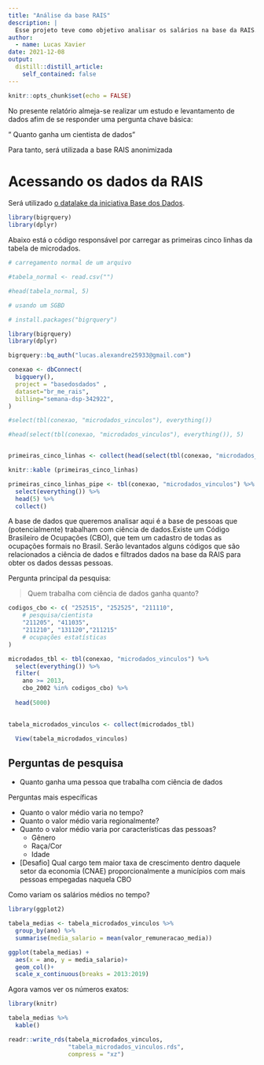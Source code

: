 ```yaml
---
title: "Análise da base RAIS"
description: |
  Esse projeto teve como objetivo analisar os salários na base da RAIS. Esse projeto foi feito na "Semana Data Science na Prática" da Curso-R
author:
  - name: Lucas Xavier
date: 2021-12-08
output:
  distill::distill_article:
    self_contained: false
---
```


```r
knitr::opts_chunk$set(echo = FALSE)
```

No presente relatório almeja-se realizar um estudo e levantamento de dados afim de se responder uma pergunta chave básica:

" Quanto ganha um cientista de dados"

Para tanto, será utilizada a base RAIS anonimizada

# Acessando os dados da RAIS

Será utilizado [o datalake da iniciativa Base dos Dados](https://basedosdados.org/). 

```r

library(bigrquery)
library(dplyr)

```


Abaixo está o código responsável por carregar as primeiras cinco linhas da tabela de microdados.

```r
 
# carregamento normal de um arquivo

#tabela_normal <- read.csv("")

#head(tabela_normal, 5)

# usando um SGBD

# install.packages("bigrquery")

library(bigrquery)
library(dplyr)

bigrquery::bq_auth("lucas.alexandre25933@gmail.com")

conexao <- dbConnect(
  bigquery(),
  project = "basedosdados" ,
  dataset="br_me_rais",
  billing="semana-dsp-342922",
)

#select(tbl(conexao, "microdados_vinculos"), everything())

#head(select(tbl(conexao, "microdados_vinculos"), everything()), 5)


primeiras_cinco_linhas <- collect(head(select(tbl(conexao, "microdados_vinculos"), everything()), 5))

knitr::kable (primeiras_cinco_linhas)


```

```r

primeiras_cinco_linhas_pipe <- tbl(conexao, "microdados_vinculos") %>% 
  select(everything()) %>% 
  head(5) %>% 
  collect()


```

A base de dados que queremos analisar aqui é a base de pessoas que (potencialmente) trabalham com ciência de dados.Existe um Código Brasileiro de Ocupações (CBO), que tem um cadastro de todas as ocupações formais no Brasil. Serão levantados alguns códigos que são relacionados a ciência de dados e filtrados dados na base da RAIS para obter os dados dessas pessoas.

Pergunta principal da pesquisa:

> Quem trabalha com ciência de dados ganha quanto? 

```r


codigos_cbo <- c( "252515", "252525", "211110", 
    # pesquisa/cientista 
    "211205", "411035", 
    "211210", "131120","211215" 
    # ocupações estatísticas
)

microdados_tbl <- tbl(conexao, "microdados_vinculos") %>% 
  select(everything()) %>% 
  filter(
    ano >= 2013, 
    cbo_2002 %in% codigos_cbo) %>% 
  
  head(5000)
  

tabela_microdados_vinculos <- collect(microdados_tbl)

  View(tabela_microdados_vinculos)
```


## Perguntas de pesquisa

- Quanto ganha uma pessoa que trabalha com ciência de dados

Perguntas mais específicas

- Quanto o valor médio varia no tempo?
- Quanto o valor médio varia regionalmente?
- Quanto o valor médio varia por características das pessoas?
    - Gênero
    - Raça/Cor
    - Idade
    
- [Desafio] Qual cargo tem maior taxa de crescimento dentro daquele setor da economia (CNAE) proporcionalmente a municípios com mais pessoas empegadas naquela CBO


Como variam os salários médios no tempo?

```r

library(ggplot2)

tabela_medias <- tabela_microdados_vinculos %>%  
  group_by(ano) %>% 
  summarise(media_salario = mean(valor_remuneracao_media)) 

ggplot(tabela_medias) +
  aes(x = ano, y = media_salario)+
  geom_col()+
  scale_x_continuous(breaks = 2013:2019)


```
Agora vamos ver os números exatos:

```r

library(knitr)

tabela_medias %>% 
  kable()

```

```r
readr::write_rds(tabela_microdados_vinculos, 
                 "tabela_microdados_vinculos.rds",
                 compress = "xz") 
```





